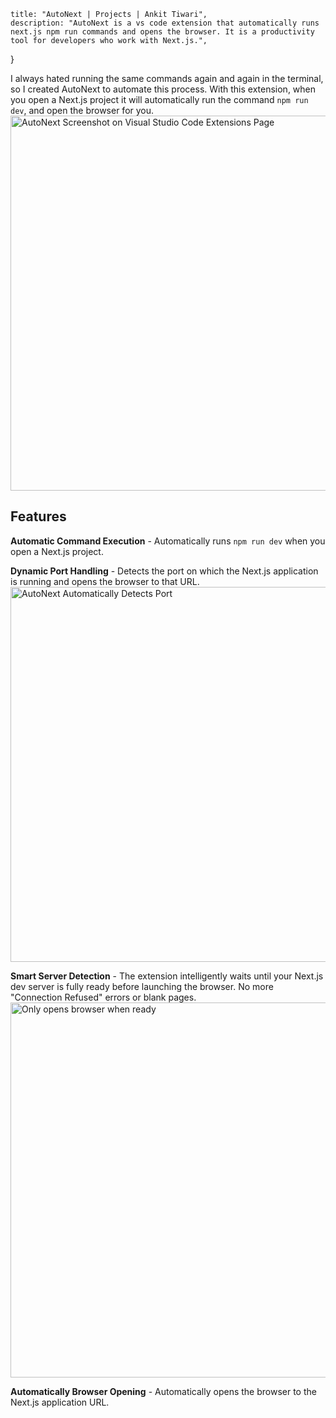     title: "AutoNext | Projects | Ankit Tiwari",
    description: "AutoNext is a vs code extension that automatically runs next.js npm run commands and opens the browser. It is a productivity tool for developers who work with Next.js.",
}

I always hated running the same commands again and again in the terminal, so I created AutoNext to automate this process.
With this extension, when you open a Next.js project it will automatically run the command `npm run dev`,  and open the browser for you.
<Image link="/images/autonext1.png" alt="AutoNext Screenshot on Visual Studio Code Extensions Page" height="600" width="1000" />

## Features
**Automatic Command Execution** - Automatically runs `npm run dev` when you open a Next.js project.

**Dynamic Port Handling** - Detects the port on which the Next.js application is running and opens the browser to that URL.
<Image link="/images/autonext2.png" alt="AutoNext Automatically Detects Port" height="600" width="1000" />

**Smart Server Detection** - The extension intelligently waits until your Next.js dev server is fully ready before launching the browser. No more "Connection Refused" errors or blank pages.
<Image link="/images/autonext3.png" alt="Only opens browser when ready" height="600" width="1000" />

**Automatically Browser Opening** - Automatically opens the browser to the Next.js application URL.
